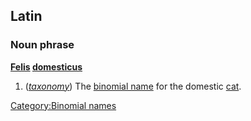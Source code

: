 ==Latin==
===Noun phrase===
'''[[Felis]] [[domesticus]]''' <!--- should be Felis silvestris? -->

#(''[[taxonomy]]'') The [[binomial name]] for the domestic [[cat]].
[[Category:Binomial names]]